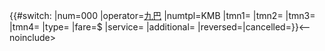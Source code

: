 <includeonly>{{#switch:{{{1|}}}<!--
路線編號-->|num=000<!--請輸入路線編號
營運者　-->|operator=[[九巴]]<!--
路線模板-->|numtpl=KMB<!--
起　點　-->|tmn1={{bt|AAA}}<!--請以總站條目連結代碼取代
終　點　-->|tmn2={{bt|BBB}}<!--請以總站條目連結代碼取代
回程起點-->|tmn3=<!--與tmn2不同時使用，不用時可刪除此行
回程終點-->|tmn4=<!--與tmn1不同時使用，不用時可刪除此行
路線類型-->|type=<!--留空：雙向，C：循環，S：單向
全程車費-->|fare=$<!--請輸入全程車費，冷熱混合時以「$0（空調）、$0（非空調）」格式
服務類型-->|service=<!--請留意相關代號資料
附加備註-->|additional=<!--
-->|reversed=|cancelled=}}<--noinclude>{{Routedata viewer}}<!--請移除noinclude前後的「--」--></noinclude--></includeonly>